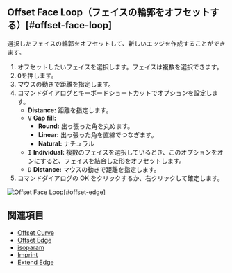 
## Offset Face Loop（フェイスの輪郭をオフセットする）[#offset-face-loop]

<Reference shortcut="O" command="Offset Face Loop" button="" />

選択したフェイスの輪郭をオフセットして、新しいエッジを作成することができます。

1. オフセットしたいフェイスを選択します。フェイスは複数を選択できます。
2. <kbd>O</kbd>を押します。
3. マウスの動きで距離を指定します。
4. コマンドダイアログとキーボードショートカットでオプションを設定します。
   - **Distance:** 距離を指定します。
   - <kbd>V</kbd> **Gap fill:**
        - **Round:** 出っ張った角を丸めます。
        - **Linear:** 出っ張った角を直線でつなぎます。
        - **Natural:** ナチュラル
   - <kbd>I</kbd> **Individual:** 複数のフェイスを選択しているとき、このオプションをオンにすると、フェイスを結合した形をオフセットします。
   - <kbd>D</kbd> **Distance:** マウスの動きで距離を指定します。
5. コマンドダイアログの OK をクリックするか、右クリックして確定します。

![Offset Face Loop](/img/offset-face-loop.gif)[#offset-edge]

## 関連項目
- [Offset Curve](./offset-curve)
- [Offset Edge](./offset-edge)
- [isoparam](./isoparam)
- [Imprint](./imprint)
- [Extend Edge](./extend-edge)








